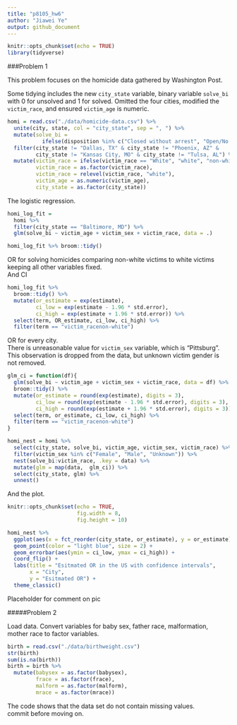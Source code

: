 ```yaml
---
title: "p8105_hw6"
author: "Jiawei Ye"
output: github_document
---
```


```r
knitr::opts_chunk$set(echo = TRUE)
library(tidyverse)
```
###Problem 1

This problem focuses on the homicide data gathered by Washington Post. 

Some tidying includes the new `city_state` variable, binary variable `solve_bi` with 0 for unsolved and 1 for solved. Omitted the four cities, modified the `victim_race`, and ensured `victim_age` is numeric.   
```r
homi = read.csv("./data/homicide-data.csv") %>% 
  unite(city, state, col = "city_state", sep = ", ") %>% 
  mutate(solve_bi = 
           ifelse(disposition %in% c("Closed without arrest", "Open/No arrest"), 0, 1)) %>% 
  filter(city_state != "Dallas, TX" & city_state != "Phoenix, AZ" &
         city_state != "Kansas City, MO" & city_state != "Tulsa, AL") %>% 
  mutate(victim_race = ifelse(victim_race == "White", "white", "non-white"), 
         victim_race = as.factor(victim_race), 
         victim_race = relevel(victim_race, "white"), 
         victim_age = as.numeric(victim_age),
         city_state = as.factor(city_state))
```

The logistic regression.

```r
homi_log_fit = 
  homi %>% 
  filter(city_state == "Baltimore, MD") %>% 
  glm(solve_bi ~ victim_age + victim_sex + victim_race, data = .)

homi_log_fit %>% broom::tidy()
```

OR for solving homicides comparing non-white victims to white victims keeping all other variables fixed.  
And CI
```r
homi_log_fit %>% 
  broom::tidy() %>% 
  mutate(or_estimate = exp(estimate), 
         ci_low = exp(estimate - 1.96 * std.error),
         ci_high = exp(estimate + 1.96 * std.error)) %>% 
  select(term, OR_estimate, ci_low, ci_high) %>% 
  filter(term == "victim_racenon-white")
```

OR for every city.  
There is unreasonable value for `victim_sex` variable, which is "Pittsburg". This observation is dropped from the data, but unknown victim gender is not removed.   
```r
glm_ci = function(df){
  glm(solve_bi ~ victim_age + victim_sex + victim_race, data = df) %>% 
  broom::tidy() %>% 
  mutate(or_estimate = round(exp(estimate), digits = 3), 
         ci_low = round(exp(estimate - 1.96 * std.error), digits = 3),
         ci_high = round(exp(estimate + 1.96 * std.error), digits = 3)) %>% 
  select(term, or_estimate, ci_low, ci_high) %>% 
  filter(term == "victim_racenon-white")
}

homi_nest = homi %>%
  select(city_state, solve_bi, victim_age, victim_sex, victim_race) %>%
  filter(victim_sex %in% c("Female", "Male", "Unknown")) %>% 
  nest(solve_bi:victim_race, .key = data) %>% 
  mutate(glm = map(data,  glm_ci)) %>% 
  select(city_state, glm) %>% 
  unnest()
```

And the plot.  
```r
knitr::opts_chunk$set(echo = TRUE, 
                      fig.width = 8,
                      fig.height = 10)
```

```r
homi_nest %>% 
  ggplot(aes(x = fct_reorder(city_state, or_estimate), y = or_estimate)) +
  geom_point(color = "light blue", size = 2) +
  geom_errorbar(aes(ymin = ci_low, ymax = ci_high)) +
  coord_flip() +
  labs(title = "Esitmated OR in the US with confidence intervals", 
       x = "City", 
       y = "Esitmated OR") +
  theme_classic()
```
Placeholder for comment on pic

#####Problem 2

Load data. Convert variables for baby sex, father race, malformation, mother race to factor variables. 
```r
birth = read.csv("./data/birthweight.csv")
str(birth)
sum(is.na(birth))
birth = birth %>% 
  mutate(babysex = as.factor(babysex), 
         frace = as.factor(frace),
         malform = as.factor(malform),
         mrace = as.factor(mrace)) 

```
The code shows that the data set do not contain missing values.  
commit before moving on. 